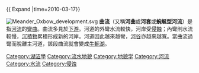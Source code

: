{{redirect2|河曲|中国山西省忻州市所辖的一个县|河曲县}}
{{ Expand |time=2010-03-17}}

{{河流系列模板}}

[[File:Meander_Oxbow_development.svg|thumb]]
'''曲流'''（又稱'''河曲'''或'''河套'''或'''蜿蜒型河流'''）是指[[河流|河流]]的[[彎曲|彎曲]]。曲流多見於[[下游|下游]]。河道的外彎水流較快，河岸受[[侵蚀作用|侵蝕]]；內彎則水流較慢，[[沉積物|沉積物]]累積形成新的河岸。河道因此越來越彎，[[谷地|河谷]]亦越來越寬。當曲流過彎而脫離主河道，該段曲流就會變成[[牛軛湖|牛軛湖]]。

{{geo-term-stub}}
{{河流形态学}}

[[Category:湖沼學|Category:湖沼學]]
[[Category:流水地貌|Category:流水地貌]]
[[Category:地貌学|Category:地貌学]]
[[Category:河流|Category:河流]]
[[Category:水流|Category:水流]]
[[Category:侵蚀|Category:侵蚀]]
